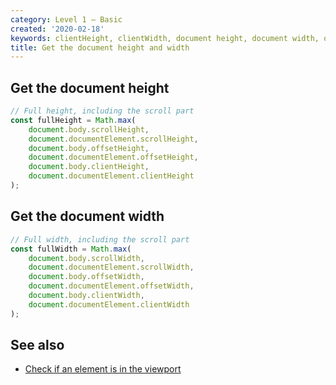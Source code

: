 ```yaml
---
category: Level 1 — Basic
created: '2020-02-18'
keywords: clientHeight, clientWidth, document height, document width, offsetHeight, offsetWidth, scrollHeight, scrollWidth
title: Get the document height and width
---
```


## Get the document height

```js
// Full height, including the scroll part
const fullHeight = Math.max(
    document.body.scrollHeight,
    document.documentElement.scrollHeight,
    document.body.offsetHeight,
    document.documentElement.offsetHeight,
    document.body.clientHeight,
    document.documentElement.clientHeight
);
```

## Get the document width

```js
// Full width, including the scroll part
const fullWidth = Math.max(
    document.body.scrollWidth,
    document.documentElement.scrollWidth,
    document.body.offsetWidth,
    document.documentElement.offsetWidth,
    document.body.clientWidth,
    document.documentElement.clientWidth
);
```

## See also

-   [Check if an element is in the viewport](https://phuoc.ng/collection/html-dom/check-if-an-element-is-in-the-viewport/)
